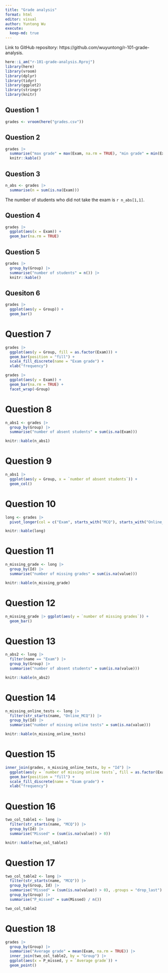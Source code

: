 ```yaml
---
title: "Grade analysis"
format: html
editor: visual
author: Yuntong Wu
execute: 
  keep-md: true
---
```


Link to GitHub repository: https://github.com/wuyuntong/r-101-grade-analysis.

```r
here::i_am("r-101-grade-analysis.Rproj")
library(here)
library(vroom)
library(dplyr)
library(tidyr)
library(ggplot2)
library(stringr)
library(knitr)
```

## Question 1

```r
grades <- vroom(here("grades.csv"))
```

## Question 2

```r
grades |>
  summarise("max grade" = max(Exam, na.rm = TRUE), "min grade" = min(Exam, na.rm = TRUE), "median grade" = median(Exam, na.rm = TRUE), "mean grade" = mean(Exam, na.rm = TRUE)) |>
  knitr::kable()
```

## Question 3

```r
n_abs <- grades |>
  summarise(n = sum(is.na(Exam)))
```

The number of students who did not take the exam is `r n_abs[1,1]`.

## Question 4

```r
grades |>
  ggplot(aes(x = Exam)) +
  geom_bar(na.rm = TRUE)
```

## Question 5

```r
grades |>
  group_by(Group) |>
  summarise("number of students" = n()) |>
  knitr::kable()
```

## Quesiton 6

```r
grades |>
  ggplot(aes(y = Group)) +
  geom_bar()
```

# Question 7

```r
grades |>
  ggplot(aes(y = Group, fill = as.factor(Exam))) +
  geom_bar(position = "fill") +
  scale_fill_discrete(name = "Exam grade") +
  xlab("frequency")
```

```r
grades |>
  ggplot(aes(y = Exam)) +
  geom_bar(na.rm = TRUE) +
  facet_wrap(~Group)
```

# Question 8

```r
n_abs1 <- grades |>
  group_by(Group) |>
  summarise("number of absent students" = sum(is.na(Exam)))

knitr::kable(n_abs1)
```

# Question 9

```r
n_abs1 |>
  ggplot(aes(y = Group, x = `number of absent students`)) +
  geom_col()
```

# Question 10

```r
long <- grades |>
  pivot_longer(col = c("Exam", starts_with("MCQ"), starts_with("Online_MCQ")), names_to = "name", values_to = "value")

knitr::kable(long)
```

# Question 11

```r
n_missing_grade <- long |>
  group_by(Id) |>
  summarise("number of missing grades" = sum(is.na(value)))

knitr::kable(n_missing_grade)
```

# Question 12

```r
n_missing_grade |> ggplot(aes(y = `number of missing grades`)) +
  geom_bar()
```

# Question 13

```r
n_abs2 <- long |>
  filter(name == "Exam") |>
  group_by(Group) |>
  summarise("number of absent students" = sum(is.na(value)))

knitr::kable(n_abs2)
```

# Question 14

```r
n_missing_online_tests <- long |>
  filter(str_starts(name, "Online_MCQ")) |>
  group_by(Id) |>
  summarise("number of missing online tests" = sum(is.na(value)))

knitr::kable(n_missing_online_tests)
```

# Question 15

```r
inner_join(grades, n_missing_online_tests, by = "Id") |>
  ggplot(aes(y = `number of missing online tests`, fill = as.factor(Exam))) +
  geom_bar(position = "fill") +
  scale_fill_discrete(name = "Exam grade") +
  xlab("frequency")
```

# Question 16

```r
two_col_table1 <- long |>
  filter(str_starts(name, "MCQ")) |>
  group_by(Id) |>
  summarise("Missed" = (sum(is.na(value)) > 0))

knitr::kable(two_col_table1)
```

# Question 17

```r
two_col_table2 <- long |>
  filter(str_starts(name, "MCQ")) |>
  group_by(Group, Id) |>
  summarise("Missed" = (sum(is.na(value)) > 0), .groups = "drop_last") |>
  group_by(Group) |>
  summarise("P_missed" = sum(Missed) / n())

two_col_table2
```

# Question 18

```r
grades |>
  group_by(Group) |>
  summarise("Average grade" = mean(Exam, na.rm = TRUE)) |>
  inner_join(two_col_table2, by = "Group") |>
  ggplot(aes(x = P_missed, y = `Average grade`)) +
  geom_point()
```
